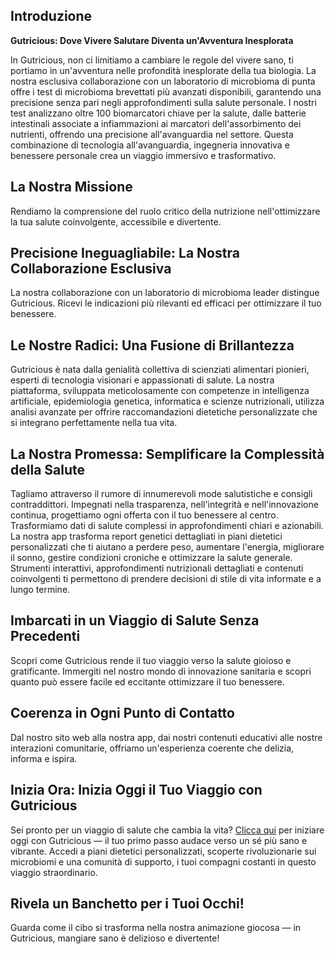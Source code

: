## Introduzione

**Gutricious: Dove Vivere Salutare Diventa un'Avventura Inesplorata**

In Gutricious, non ci limitiamo a cambiare le regole del vivere sano, ti portiamo in un'avventura nelle profondità inesplorate della tua biologia. La nostra esclusiva collaborazione con un laboratorio di microbioma di punta offre i test di microbioma brevettati più avanzati disponibili, garantendo una precisione senza pari negli approfondimenti sulla salute personale. I nostri test analizzano oltre 100 biomarcatori chiave per la salute, dalle batterie intestinali associate a infiammazioni ai marcatori dell'assorbimento dei nutrienti, offrendo una precisione all'avanguardia nel settore. Questa combinazione di tecnologia all'avanguardia, ingegneria innovativa e benessere personale crea un viaggio immersivo e trasformativo.

## La Nostra Missione

Rendiamo la comprensione del ruolo critico della nutrizione nell'ottimizzare la tua salute coinvolgente, accessibile e divertente.

## Precisione Ineguagliabile: La Nostra Collaborazione Esclusiva

La nostra collaborazione con un laboratorio di microbioma leader distingue Gutricious. Ricevi le indicazioni più rilevanti ed efficaci per ottimizzare il tuo benessere.

## Le Nostre Radici: Una Fusione di Brillantezza

Gutricious è nata dalla genialità collettiva di scienziati alimentari pionieri, esperti di tecnologia visionari e appassionati di salute. La nostra piattaforma, sviluppata meticolosamente con competenze in intelligenza artificiale, epidemiologia genetica, informatica e scienze nutrizionali, utilizza analisi avanzate per offrire raccomandazioni dietetiche personalizzate che si integrano perfettamente nella tua vita.

## La Nostra Promessa: Semplificare la Complessità della Salute

Tagliamo attraverso il rumore di innumerevoli mode salutistiche e consigli contraddittori. Impegnati nella trasparenza, nell'integrità e nell'innovazione continua, progettiamo ogni offerta con il tuo benessere al centro. Trasformiamo dati di salute complessi in approfondimenti chiari e azionabili. La nostra app trasforma report genetici dettagliati in piani dietetici personalizzati che ti aiutano a perdere peso, aumentare l'energia, migliorare il sonno, gestire condizioni croniche e ottimizzare la salute generale. Strumenti interattivi, approfondimenti nutrizionali dettagliati e contenuti coinvolgenti ti permettono di prendere decisioni di stile di vita informate e a lungo termine.

## Imbarcati in un Viaggio di Salute Senza Precedenti

Scopri come Gutricious rende il tuo viaggio verso la salute gioioso e gratificante. Immergiti nel nostro mondo di innovazione sanitaria e scopri quanto può essere facile ed eccitante ottimizzare il tuo benessere.

## Coerenza in Ogni Punto di Contatto

Dal nostro sito web alla nostra app, dai nostri contenuti educativi alle nostre interazioni comunitarie, offriamo un'esperienza coerente che delizia, informa e ispira.

## Inizia Ora: Inizia Oggi il Tuo Viaggio con Gutricious

Sei pronto per un viaggio di salute che cambia la vita? [Clicca qui](https://gutricious-home.vercel.app/it#footer) per iniziare oggi con Gutricious — il tuo primo passo audace verso un sé più sano e vibrante. Accedi a piani dietetici personalizzati, scoperte rivoluzionarie sui microbiomi e una comunità di supporto, i tuoi compagni costanti in questo viaggio straordinario.

## Rivela un Banchetto per i Tuoi Occhi!

Guarda come il cibo si trasforma nella nostra animazione giocosa — in Gutricious, mangiare sano è delizioso e divertente!
